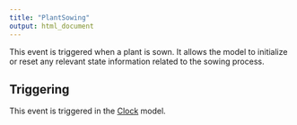```yaml
---
title: "PlantSowing"
output: html_document
---
```



This event is triggered when a plant is sown. It allows the model to initialize or reset any relevant state information related to the sowing process.


## Triggering

This event is triggered in the [Clock](/docs/Models/Clock.qmd) model.
